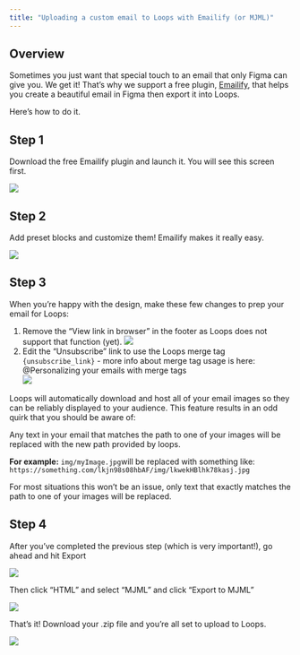 ```yaml
---
title: "Uploading a custom email to Loops with Emailify (or MJML)"
---
```


## Overview

Sometimes you just want that special touch to an email that only Figma can give you. We get it! That’s why we support a free plugin, [Emailify](https://www.figma.com/community/plugin/910671699871076601/Emailify-HTML-Email-Builder), that helps you create a beautiful email in Figma then export it into Loops.

Here’s how to do it.

## Step 1

Download the free Emailify plugin and launch it. You will see this screen first.

![](/images/step1.png)

## Step 2

Add preset blocks and customize them! Emailify makes it really easy.

![](/images/step2.png)

## Step 3

When you’re happy with the design, make these few changes to prep your email for Loops:

1. Remove the “View link in browser” in the footer as Loops does not support that function (yet).
   ![](/images/step3-1.png)
2. Edit the “Unsubscribe” link to use the Loops merge tag `{unsubscribe_link}` - more info about merge tag usage is here: @Personalizing your emails with merge tags  
   ![](/images/step3-2.png)

<Note>
  Loops will automatically download and host all of your email images so they
  can be reliably displayed to your audience. This feature results in an odd
  quirk that you should be aware of:

  Any text in your email that matches the path to one of your images will be replaced with the new path provided by loops.

  **For example:** `img/myImage.jpg`will be replaced with something like: `https://something.com/lkjn98s08hbAF/img/lkwekHBlhk78kasj.jpg`

  For most situations this won’t be an issue, only text that exactly matches the path to one of your images will be replaced.
</Note>

## Step 4

After you’ve completed the previous step (which is very important!), go ahead and hit Export

![](/images/step4-1.png)

Then click “HTML” and select “MJML” and click “Export to MJML”

![](/images/step4-2.png)

That’s it! Download your .zip file and you’re all set to upload to Loops.

![](/images/step4-3.png)

